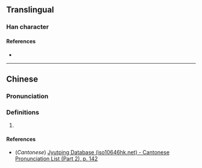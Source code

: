 {{character info}}
==Translingual==

===Han character===
{{Han char|rn=85|rad=水|as=10|sn=13|four=30132|canj=EYWV,XEYWV|ids=⿰氵衰}}

====References====
* {{Han ref|kx=0643.160|dkj=18045|hdz=31704.020|uh=6ED6|ud=28374|bh=DE44|bd=56900}}

----

==Chinese==
{{zh-forms}}

===Pronunciation===
{{zh-pron
|m=suī
|c=seoi1
|mc=
|oc=
|ma=
|cat=n
}}

===Definitions===
{{zh-hanzi}}

# {{zh-only|滖灖|[[snow]] or [[frost]] [[patch]] ([[covering]])}}

====References====
* (''Cantonese'') [http://www.iso10646hk.net/jp/document/download.jsp Jyutping Database (iso10646hk.net) - Cantonese Pronunciation List (Part 2), p. 142]